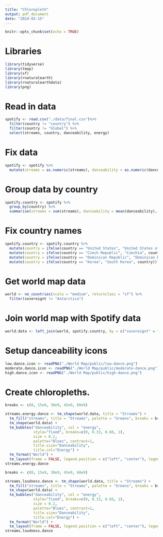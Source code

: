 ```yaml
---
title: "Chloropleth"
output: pdf_document
date: "2024-03-15"
---
```


```r
knitr::opts_chunk$set(echo = TRUE)
```

# Libraries

```r
library(tidyverse)
library(tmap)
library(sf)
library(rnaturalearth)
library(rnaturalearthdata)
library(png)
```

# Read in data

```r
spotify <- read.csv("./data/final.csv")%>% 
  filter(country != "country") %>% 
  filter(country != "Global") %>% 
  select(streams, country, danceability, energy)
```


# Fix data

```r
spotify <- spotify %>% 
  mutate(streams = as.numeric(streams), danceability = as.numeric(danceability), energy = as.numeric(energy))
```



# Group data by country

```r
spotify.country <- spotify %>% 
  group_by(country) %>% 
  summarise(streams = sum(streams), danceability = mean(danceability), energy = mean(energy))
```

# Fix country names

```r
spotify.country <- spotify.country %>% 
  mutate(country = ifelse(country == "United States", "United States of America", country)) %>% 
  mutate(country = ifelse(country == "Czech Republic", "Czechia", country)) %>% 
  mutate(country = ifelse(country == "Dominican Republic", "Dominican Rep.", country)) %>% 
  mutate(country = ifelse(country == "Korea", "South Korea", country))
```


# Get world map data

```r
world <- ne_countries(scale = "medium", returnclass = "sf") %>% 
  filter(sovereignt != "Antarctica")
```

# Join world map with Spotify data

```r
world.data <- left_join(world, spotify.country, by = c("sovereignt" = "country"))
```


# Setup danceability icons

```r
low.dance.icon <- readPNG("./World Map/public/low-dance.png")
moderate.dance.icon <- readPNG("./World Map/public/moderate-dance.png")
high.dance.icon <- readPNG("./World Map/public/high-dance.png")
```

# Create chloropleths.

```r
breaks <- c(0, 15e9, 30e9, 45e9, 60e9)

streams.energy.dance <- tm_shape(world.data, title = "Streams") +
  tm_fill("streams", title = "Streams", palette = "Greens", breaks = breaks) +
  tm_shape(world.data) +
  tm_bubbles("danceability", col = "energy", 
             style="fixed", breaks=c(0, 0.33, 0.66, 1),
             size = 0.2,
             palette="Blues", contrast=1, 
             title.size="Danceability", 
             title.col="Energy") + 
  tm_format("World") + 
  tm_layout(frame = FALSE, legend.position = c("left", "center"), legend.outside = T)
streams.energy.dance
```

```r
breaks <- c(0, 15e9, 30e9, 45e9, 60e9)

streams.loudness.dance <- tm_shape(world.data, title = "Streams") +
  tm_fill("streams", title = "Streams", palette = "Greens", breaks = breaks) +
  tm_shape(world.data) +
  tm_bubbles("danceability", col = "energy", 
             style="fixed", breaks=c(0, 0.33, 0.66, 1),
             size = 0.2,
             palette="Blues", contrast=1, 
             title.size="Danceability", 
             title.col="Energy") + 
  tm_format("World") + 
  tm_layout(frame = FALSE, legend.position = c("left", "center"), legend.outside = T)
streams.loudness.dance
```


